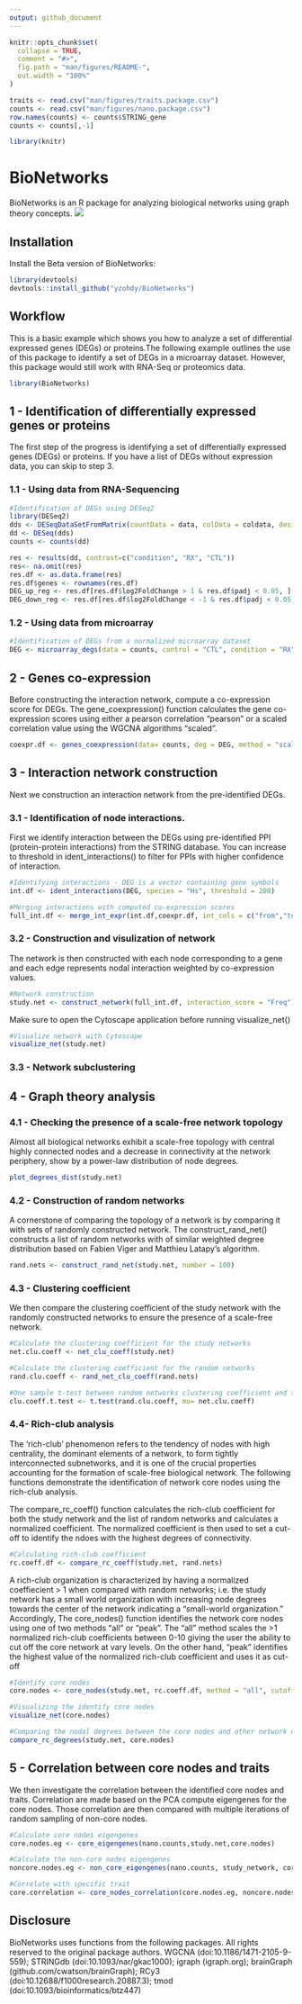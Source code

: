 ```yaml
---
output: github_document
---
```


<!-- README.md is generated from README.Rmd. Please ed  it that file -->

```r
knitr::opts_chunk$set(
  collapse = TRUE,
  comment = "#>",
  fig.path = "man/figures/README-",
  out.width = "100%"
)

traits <- read.csv("man/figures/traits.package.csv")
counts <- read.csv("man/figures/nano.package.csv")
row.names(counts) <- counts$STRING_gene
counts <- counts[,-1]

library(knitr)
```

# BioNetworks

<!-- badges: start -->
<!-- badges: end -->

BioNetworks is an R package for analyzing biological networks using graph theory concepts.
![](man/figures/README-Network.png)

## Installation

Install the Beta version of BioNetworks:

``` r
library(devtools)
devtools::install_github("yzohdy/BioNetworks")
```

## Workflow

This is a basic example which shows you how to analyze a set of differential expressed genes (DEGs) or proteins.The following example outlines the use of this package to identify a set of DEGs in a microarray dataset. However, this package would still work with RNA-Seq or proteomics data.

```r
library(BioNetworks)
```

## 1 - Identification of differentially expressed genes or proteins
The first step of the progress is identifying a set of differentially expressed genes (DEGs) or proteins. If you have a list of DEGs without expression data, you can skip to step 3.

### 1.1 - Using data from RNA-Sequencing
```r
#Identification of DEGs using DESeq2
library(DESeq2)
dds <- DESeqDataSetFromMatrix(countData = data, colData = coldata, design = ~ condition)
dd <- DESeq(dds)
counts <- counts(dd)

res <- results(dd, contrast=c("condition", "RX", "CTL"))
res<- na.omit(res)
res.df <- as.data.frame(res)
res.df$genes <- rownames(res.df)
DEG_up_reg <- res.df[res.df$log2FoldChange > 1 & res.df$padj < 0.05, ]
DEG_down_reg <- res.df[res.df$log2FoldChange < -1 & res.df$padj < 0.05, ]
```

### 1.2 - Using data from microarray
```r
#Identification of DEGs from a normalized microarray dataset
DEG <- microarray_degs(data = counts, control = "CTL", condition = "RX")
```

## 2 - Genes co-expression
Before constructing the interaction network, compute a co-expression score for DEGs. The gene_coexpression() function calculates the gene co-expression scores using either a pearson correlation "pearson" or a scaled correlation value using the WGCNA algorithms "scaled".
```r
coexpr.df <- genes_coexpression(data= counts, deg = DEG, method = "scaled")
```

## 3 - Interaction network construction
Next we construction an interaction network from the pre-identified DEGs.

### 3.1 - Identification of node interactions.
First we identify interaction between the DEGs using pre-identified PPI (protein-protein interactions) from the STRING database. You can increase to threshold in ident_interactions() to filter for PPIs with higher confidence of interaction.
```r
#Identifying interactions - DEG is a vector containing gene symbols
int.df <- ident_interactions(DEG, species = "Hs", threshold = 200)

#Merging interactions with computed co-expression scores
full_int.df <- merge_int_expr(int.df,coexpr.df, int_cols = c("from","to"),coexpr_cols = c("Var1", "Var2"))
```

### 3.2 - Construction and visulization of network
The network is then constructed with each node corresponding to a gene and each edge represents nodal interaction weighted by co-expression values.
```r
#Network construction
study.net <- construct_network(full_int.df, interaction_score = "Freq")
```
Make sure to open the Cytoscape application before running visualize_net()
```r
#Visualize network with Cytoscape
visualize_net(study.net)
```

### 3.3 - Network subclustering



## 4 - Graph theory analysis

### 4.1 - Checking the presence of a scale-free network topology
Almost all biological networks exhibit a scale-free topology with central highly connected nodes and a decrease in connectivity at the network periphery, show by a power-law distribution of node degrees.
```r
plot_degrees_dist(study.net)
```

### 4.2 - Construction of random networks
A cornerstone of comparing the topology of a network is by comparing it with sets of randomly constructed network. The construct_rand_net() constructs a list of random networks with of similar weighted degree distribution based on Fabien Viger and Matthieu Latapy's algorithm.
```r
rand.nets <- construct_rand_net(study.net, number = 100)
```

### 4.3 - Clustering coefficient
We then compare the clustering coefficient of the study network with the randomly constructed networks to ensure the presence of a scale-free network.
```r
#Calculate the clustering coefficient for the study networks
net.clu.coeff <- net_clu_coeff(study.net)

#Calculate the clustering coefficient for the random networks
rand.clu.coeff <- rand_net_clu_coeff(rand.nets)

#One sample t-test between random networks clustering coefficient and the study network
clu.coeff.t.test <- t.test(rand.clu.coeff, mu= net.clu.coeff)

```

### 4.4- Rich-club analysis
The ‘rich-club’ phenomenon refers to the tendency of nodes with high centrality, the dominant elements of a network, to form tightly interconnected subnetworks, and it is one of the crucial properties accounting for the formation of scale-free biological network. The following functions demonstrate the identification of network core nodes using the rich-club analysis. 

The compare_rc_coeff() function calculates the rich-club coefficient for both the study network and the list of random networks and calculates a normalized coefficient. The normalized coefficient is then used to set a cut-off to identify the ndoes with the highest degrees of connectivity.
```r
#Calculating rich-club coefficient
rc.coeff.df <- compare_rc_coeff(study.net, rand.nets)
```

A rich-club organization is characterized by having a normalized coeffiecient > 1 when compared with random networks; i.e. the study network has a small world organization with increasing node degrees towards the center of the network indicating a "small-world organization." Accordingly, The core_nodes() function identifies the network core nodes using one of two methods "all" or "peak". The "all" method scales the >1 normalized rich-club coefficients between 0-10 giving the user the ability to cut off the core network at vary levels. On the other hand, "peak" identifies the highest value of the normalized rich-club coefficient and uses it as cut-off
```r
#Identify core nodes
core.nodes <- core_nodes(study.net, rc.coeff.df, method = "all", cutoff = 0)

#Visualizing the identify core nodes
visualize_net(core.nodes)

#Comparing the nodal degrees between the core nodes and other network nodes
compare_rc_degrees(study.net, core.nodes)
```

## 5 - Correlation between core nodes and traits
We then investigate the correlation between the identified core nodes and traits. Correlation are made based on the PCA compute eigengenes for the core nodes. Those correlation are then compared with multiple iterations of random sampling of non-core nodes.

```r
#Calculate core nodes eigengenes
core.nodes.eg <- core_eigengenes(nano.counts,study.net,core.nodes)

#Calculate the non-core nodes eigengenes
noncore.nodes.eg <- non_core_eigengenes(nano.counts, study_network, core.nodes, number =100)

#Correlate with specific trait
core.correlation <- core_nodes_correlation(core.nodes.eg, noncore.nodes.eg, outcomes.df, tested_outcome = "survival")
```

## Disclosure
BioNetworks uses functions from the following packages. All rights reserved to the original package authors. WGCNA (doi:10.1186/1471-2105-9-559); STRINGdb (doi:10.1093/nar/gkac1000); igraph (igraph.org); brainGraph (github.com/cwatson/brainGraph); RCy3 (doi:10.12688/f1000research.20887.3); tmod (doi:10.1093/bioinformatics/btz447)
